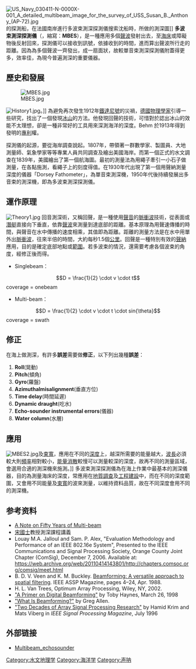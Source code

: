 {{no footnotes|time=2016-06-13T03:23:09+00:00}}
[[File:US_Navy_030411-N-0000X-001_A_detailed_multibeam_image_for_the_survey_of_USS_Susan_B._Anthony_(AP-72).jpg|thumb]] 的探測船，在法國南岸進行多波束測深探測儀搜索沈船時，所做的測深圖]]
'''多波束測深探測儀'''（{{lang|en|Multibeam echosounder}}，縮寫：'''MBES'''），是一種應用多個[[聲波|聲波]]發射出去，至[[海床|海床]]或障礙物後反射回來，探測儀可以接收到訊號，依據收到的時間，進而算出聲波所行走的距離。因為為多個聲波一齊發出，成一扇面狀，故較單音束測深探測儀附蓋得更多，效率佳，為現今普遍測深的重要儀器。

== 歷史和發展 ==

[[File:MBES.jpg|thumb]]

[[File:History1.jpg|thumb]]。]]
為避免再次發生1912年[[鐵達尼號|鐵達尼號]]的災禍，[[德國|德國]][[物理學家|物理學家]]{{link-de|亞歷山大·伯姆|Alexander Behm}}引導一些研究，找出了一個發現[[冰山|冰山]]的方法。他發現回聲的技術，可惜對於認出冰山的效能不太理想，卻是一種非常好的工具用來深測海洋的深度。Behm 於1913年得到發明的[[專利|專利]]權。

探測儀的起源，要從海岸調查說起。1807年，{{le|Ferdinand Rudolph Hassler}}帶領著一群數學家、製圖員、大地測量師、氣象學家等等專業人員共同調查及繪出美國海岸。而第一個正式的水文調查在1839年，美國繪出了第一個航海圖。最初的測量法為用繩子牽引一小石子做測量，在各點施測，看繩子上的刻度得值。在1930年代出現了第一個用聲納測量深度的儀器「Dorsey Fathometer」，為單音束測深機，1950年代後持續發展出多音束的測深機，即為多波束測深探測儀。

== 運作原理 ==

[[File:Theory1.jpg|thumb]]
回音測深術，又稱回聲，是一種使用[[聲音|聲音]]的[[脈衝波|脈衝波]]技術，從表面或[[潛艇|潛艇]]直接向下垂直，依靠[[聲波|聲波]]來測量到達底部的距離。基本原理為用聲速傳播的時間，與聲音在水中傳播的速度相乘，其值即為距離。距離的測量方法是在水中用單外出[[脈衝波|脈衝波]]，往來半倍的時間，大約每秒1.5個[[公里|公里]]。回聲是一種特別有效的[[聲納|聲納]]應用，目的是確定底部地點或[[範圍|範圍]]。若多波束的情況，還需要考慮各個波束的角度，經修正後而得。

*  Singlebeam：

:<math>D = \frac{1}{2} \cdot v \cdot t</math>
coverage = onebeam

*  Multi-beam：
:<math>D = \frac{1}{2} \cdot v \cdot t \cdot sin{\theta}</math>
coverage = swath

== 修正 ==

在海上做測深，有許多'''誤差'''需要做'''修正'''，以下列出幾種'''誤差'''：

#'''Roll'''(晃動)
#'''Pitch'''(傾角)
#'''Gyro'''(羅盤)
#'''Azimuthalmisalignment'''(垂直方位)
#'''Time delay'''(時間延遲)
#'''Dynamic draught'''(吃水)
#'''Echo-sounder instrumental errors'''(儀器)
#'''Water column'''(水層)

== 應用 ==

[[File:MBES2.jpg|thumb]]及[[束寬|束寬]]，應用在不同的[[深度|深度]]上，越深所需要的能量越大，[[波長|波長]]必須較大則[[頻率|頻率]]相對較小，[[能量|能量]][[消散|消散]]較慢可以測量較深的深度，故再不同的測量區域，會選用合適的測深機來施測。]]
多波束測深探測儀為在海上作業中最基本的測深儀器，目的為測量海床的深度，常應用在[[地質調查|地質調查]]及[[工程建設|工程建設]]中，而在不同的深度範圍，又會用不同能量及[[束寬|束寬]]的波來測量，以維持資料品質，故在不同深度會用不同的測深機。

== 参考资料 ==
<!--- 参见https://zh.wikipedia.org/wiki/Wikipedia:%E8%84%9A%E6%B3%A8以获知如何使用<ref></ref>标签来插入参考资料，它们会自动显示在下方。 -->
{{Reflist}}
* [https://web.archive.org/web/20140714230116/http://www.hydro-international.com/issues/articles/id1471-A_Note_on_Fifty_Years_ofMultibeam.html A Note on Fifty Years of Multi-beam]
*[[宋國士|宋國士]]教授測深課程講義
* Louay M.A. Jalloul and Sam. P. Alex, "Evaluation Methodology and Performance of an IEEE 802.16e System", Presented to the IEEE Communications and Signal Processing Society, Orange County Joint Chapter (ComSig), December 7, 2006. Available at: https://web.archive.org/web/20110414143801/http://chapters.comsoc.org/comsig/meet.html
* B. D. V. Veen and K. M. Buckley. [https://web.archive.org/web/20081122135044/http://www.engr.wisc.edu/ece/faculty/vanveen_barry/ASSP_Mag_88.pdf Beamforming: A versatile approach to spatial filtering]. IEEE ASSP Magazine, pages 4–24, Apr. 1988.
* H. L. Van Trees, Optimum Array Processing, Wiley, NY, 2002.
* [https://web.archive.org/web/20060316172123/http://www.spectrumsignal.com/publications/beamform_primer.pdf "A Primer on Digital Beamforming"] by Toby Haynes, March 26, 1998
* [https://web.archive.org/web/20070128141641/http://www.ece.utexas.edu/~allen/Beamforming/ "What Is Beamforming?"] by Greg Allen.
* [https://web.archive.org/web/20130909011148/http://www.vissta.ncsu.edu/publications/ahk/spm1996.pdf "Two Decades of Array Signal Processing Research"] by Hamid Krim and Mats Viberg in ''IEEE Signal Processing Magazine'', July 1996

== 外部链接 ==
* [https://web.archive.org/web/20160606065845/https://en.wikipedia.org/wiki/Multibeam_echosounder Multibeam_echosounder] 


{{hydroacoustics}}

[[Category:水文地理学|Category:水文地理学]]
[[Category:海洋学|Category:海洋学]]
[[Category:声呐|Category:声呐]]
